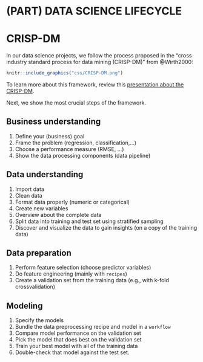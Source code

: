 # (PART) DATA SCIENCE LIFECYCLE {-} 

# CRISP-DM

In our data science projects, we follow the process proposed in the "cross industry standard process for data mining (CRISP-DM)" from @Wirth2000:

```r

knitr::include_graphics("css/CRISP-DM.png")

```

To learn more about this framework, review this [presentation about the CRISP-DM](https://docs.google.com/presentation/d/1Y_6d-yv0Wq9WQvWkYS64KYkcSoswewm-7t2jfSz3aT4/edit?usp=sharing). 

Next, we show the most crucial steps of the framework. 

## Business understanding

1. Define your (business) goal
1. Frame the problem (regression, classification,...)
1. Choose a performance measure (RMSE, ...)
1. Show the data processing components (data pipeline)

## Data understanding

1. Import data 
1. Clean data
1. Format data properly (numeric or categorical)
1. Create new variables
1. Overview about the complete data
1. Split data into training and test set using stratified sampling
1. Discover and visualize the data to gain insights (on a copy of the training data)


## Data preparation

1. Perform feature selection (choose predictor variables)
1. Do feature engineering (mainly with `recipes`)
1. Create a validation set from the training data (e.g., with k-fold crossvalidation) 


## Modeling

1. Specify the models
1. Bundle the data preprocessing recipe and model in a `workflow` 
1. Compare model performance on the validation set 
1. Pick the model that does best on the validation set
1. Train your best model with all of the training data
1. Double-check that model against the test set.
